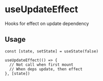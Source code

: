 # useUpdateEffect

Hooks for effect on update dependency

## Usage

```tsx
const [state, setState] = useState(false)

useUpdateEffect(() => {
  // Not call when first mount
  // When deps update, then effect
}, [state])
```
